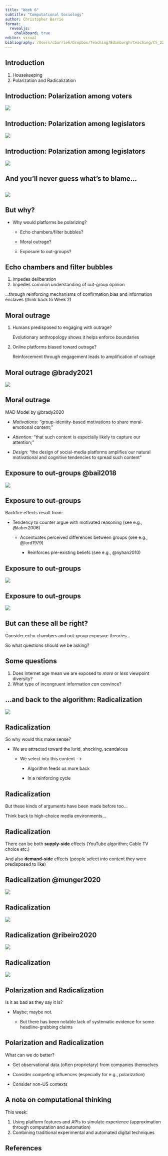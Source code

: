 ```yaml
---
title: "Week 6"
subtitle: "Computational Sociology"
author: Christopher Barrie
format:
  revealjs:
    chalkboard: true
editor: visual
bibliography: /Users/cbarrie6/Dropbox/Teaching/Edinburgh/teaching/CS_22-23/CS-ED/references.bib
---
```


## Introduction

1.  Housekeeping
2.  Polarization and Radicalization

## Introduction: Polarization among voters

[![](images/polarization505px_30fps.gif)](https://www.pewresearch.org/fact-tank/2014/06/12/7-things-to-know-about-polarization-in-america/)

## Introduction: Polarization among legislators

[![](images/Screenshot%202022-10-21%20at%2017.28.48.png)](https://journals.plos.org/plosone/article?id=10.1371/journal.pone.0123507)

## Introduction: Polarization among legislators

[![](images/Screenshot%202022-10-21%20at%2017.29.02.png)](https://journals.plos.org/plosone/article?id=10.1371/journal.pone.0123507)

## And you'll never guess what's to blame...

## 

[![](images/Screenshot%202022-10-21%20at%2017.41.29.png)](https://www.nytimes.com/2022/04/21/technology/obama-stanford-tech-regulation.html)

## But why?

-   Why would platforms be polarizing?

    -   Echo chambers/filter bubbles?

    -   Moral outrage?

    -   Exposure to out-groups?

## Echo chambers and filter bubbles

1.  Impedes deliberation
2.  Impedes common understanding of out-group opinion

...through reinforcing mechanisms of confirmation bias and information enclaves (think back to Week 2)

## Moral outrage

1.  Humans predisposed to engaging with outrage?

    Evolutionary anthropology shows it helps enforce boundaries

2.  Online platforms biased toward outrage?

    Reinforcement through engagement leads to amplification of outrage

## Moral outrage @brady2021

[![](images/Screenshot%202022-10-24%20at%2017.12.55.png)](https://www.science.org/doi/10.1126/sciadv.abe5641)

## Moral outrage

MAD Model by @brady2020

-   *Motivations: "*group-identity-based motivations to share moral-emotional content;"

-   *Attention:* "that such content is especially likely to capture our attention;"

-   *Design:* "the design of social-media platforms amplifies our natural motivational and cognitive tendencies to spread such content"

## Exposure to out-groups @bail2018

[![](images/Screenshot%202022-10-24%20at%2017.24.50.png)](https://www.pnas.org/doi/10.1073/pnas.1804840115)

## Exposure to out-groups

Backfire effects result from:

-   Tendency to counter argue with motivated reasoning (see e.g., @taber2006)

    -   Accentuates perceived differences between groups (see e.g., @lord1979)

        -   Reinforces pre-existing beliefs (see e.g., @nyhan2010)

## Exposure to out-groups

[![](images/pnas.1804840115fig01.jpeg)](https://www.pnas.org/doi/10.1073/pnas.1804840115)

## Exposure to out-groups

[![](images/Screenshot%202022-10-24%20at%2017.27.07.png)](https://www.pnas.org/doi/10.1073/pnas.1804840115)

## But can these all be right?

Consider echo chambers and out-group exposure theories...

So what questions should we be asking?

## Some questions

1.  Does Internet age mean we are exposed to *more* or *less* viewpoint diversity?
2.  What type of incongruent information *can* convince?

## ...and back to the algorithm: Radicalization

[![](images/Screenshot%202022-10-24%20at%2017.56.25.png)](https://www.nytimes.com/interactive/2019/06/08/technology/youtube-radical.html)

## Radicalization

So why would this make sense?

-   We are attracted toward the lurid, shocking, scandalous

    -   We select into this content --\>

        -   Algorithm feeds us more back

        -   In a reinforcing cycle

## Radicalization

But these kinds of arguments have been made before too...

Think back to high-choice media environments...

## Radicalization

There can be both **supply-side** effects (YouTube algorithm; Cable TV choice etc.)

And also **demand-side** effects (people select into content they were predisposed to like)

## Radicalization @munger2020

[![](images/Screenshot%202022-10-24%20at%2018.05.33.png)](https://journals.sagepub.com/doi/10.1177/1940161220964767)

## Radicalization

![](images/Screenshot%202022-10-24%20at%2018.09.37.png)

## Radicalization @ribeiro2020

![](images/Screenshot%202022-10-24%20at%2018.11.59.png)

## Radicalization

![](images/Screenshot%202022-10-24%20at%2018.11.26-01.png)

## Polarization and Radicalization

Is it as bad as they say it is?

-   Maybe; maybe not.

    -   But there has been notable lack of systematic evidence for some headline-grabbing claims

## Polarization and Radicalization

What can we do better?

-   Get observational data (often proprietary) from companies themselves

-   Consider competing influences (especially for e.g., polarization)

-   Consider non-US contexts

## A note on computational thinking

This week:

1.  Using platform features and APIs to simulate experience (approximation through computation and automation)
2.  Combining traditional experimental and automated digital techniques

## References

::: {#refs}
:::
